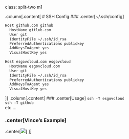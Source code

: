 class: split-two m1

.column[.content[
# SSH Config
### .center[~/.ssh/config]

```bash
Host github.com github
  HostName gitlub.com
  User git
  IdentityFile ~/.ssh/id_rsa 
  PreferredAuthentications publickey
  AddKeysToAgent yes
  VisualHostKey yes
 
Host esgovcloud.com esgovcloud
  HostName esgovcloud.com
  User git
  IdentityFile ~/.ssh/id_rsa 
  PreferredAuthentications publickey
  AddKeysToAgent yes
  VisualHostKey yes
```
]]
.column[.content[
### .center[Usage]
`ssh -T esgovcloud`<br>
`ssh -T github`<br>
etc ...

### .center[Vince's Example]
.center[<img style="max-width: 55%" src="assets/img/ssh-config.png">]
]]
